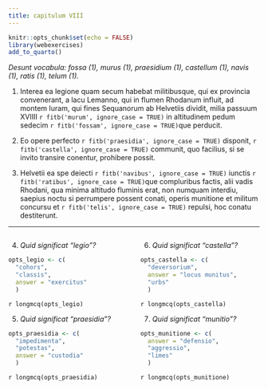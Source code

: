 ```yaml
---
title: сapitulum VIII
---
```


```r
knitr::opts_chunk$set(echo = FALSE)
library(webexercises)
add_to_quarto()
```

_Desunt vocabula: fossa (1), murus (1), praesidium (1), castellum (1), navis (1), ratis (1), telum (1)._

(@) Interea ea legione quam secum habebat militibusque, qui ex provincia convenerant, a lacu Lemanno, qui in flumen Rhodanum influit, ad montem Iuram, qui fines Sequanorum ab Helvetiis dividit, milia passuum XVIIII `r fitb('murum', ignore_case = TRUE)` in altitudinem pedum sedecim `r fitb('fossam', ignore_case = TRUE)`que perducit. 

(@) Eo opere perfecto `r fitb('praesidia', ignore_case = TRUE)` disponit, `r fitb('castella', ignore_case = TRUE)` communit, quo facilius, si se invito transire conentur, prohibere possit.

(@) Helvetii ea spe deiecti `r fitb('navibus', ignore_case = TRUE)` iunctis `r fitb('ratibus', ignore_case = TRUE)`que compluribus factis, alii vadis Rhodani, qua minima altitudo fluminis erat, non numquam interdiu, saepius noctu si perrumpere possent conati, operis munitione et militum concursu et `r fitb('telis', ignore_case = TRUE)` repulsi, hoc conatu destiterunt. 

---

::::{.columns}
:::{.column}


(@) _Quid significat "legio"?_

```r
opts_legio <- c(
  "cohors", 
  "classis", 
  answer = "exercitus" 
  )
```

`r longmcq(opts_legio)`

(@) _Quid significat "praesidia"?_

```r
opts_praesidia <- c(
  "impedimenta", 
  "potestas", 
  answer = "custodia"
  )
```

`r longmcq(opts_praesidia)`

:::

:::{.column}

(@) _Quid significat "castella"?_

```r
opts_castella <- c(
  "deversorium", 
  answer = "locus munitus", 
  "urbs"
  )
```

`r longmcq(opts_castella)`




(@) _Quid significat "munitio"?_

```r
opts_munitione <- c(
  answer = "defensio", 
  "aggressio", 
  "limes"
  )
```

`r longmcq(opts_munitione)`

:::
::::